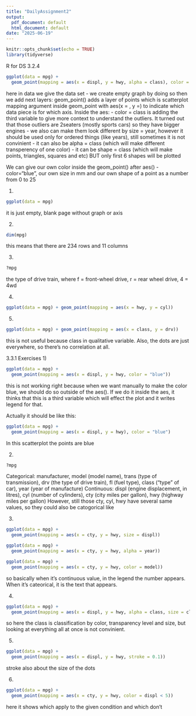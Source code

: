 ```yaml
---
title: "DailyAssignment2"
output:
  pdf_document: default
  html_document: default
date: "2025-06-19"
---
```


```r
knitr::opts_chunk$set(echo = TRUE)
library(tidyverse)
```
R for DS 3.2.4 
```r
ggplot(data = mpg) + 
  geom_point(mapping = aes(x = displ, y = hwy, alpha = class), color = "blue", shape = 2)
```
here in data we give the data set - we create empty graph by doing so 
then we add next layers: 
geom_point() adds a layer of points which is scatterplot 
mapping argument inside geom_point with aes(x = , y =) to indicate which data piece is for which axis. 
Inside the aes: 
- color = class is adding the third variable to give more context to understand the outliers. It turned out that those outliers are 2seaters (mostly sports cars) so they have bigger engines 
- we also can make them look different by size = year, however it should be used only for ordered things (like years), still sometimes it is not convinient - it can also be alpha = class (which will make different transperency of one color) 
- it can be shape = class (which will make points, triangles, squares and etc) BUT only first 6 shapes will be plotted 

We can give our own color inside the geom_point() after aes() - color="blue", 
our own size in mm and our own shape of a point as a number from 0 to 25


1) 
```r
ggplot(data = mpg)
```
it is just empty, blank page without graph or axis 

2) 
```r
dim(mpg)
```
this means that there are 234 rows and 11 columns 

3) 
```r
?mpg
```
the type of drive train, where f = front-wheel drive, r = rear wheel drive, 4 = 4wd

4) 
```r
ggplot(data = mpg) + geom_point(mapping = aes(x = hwy, y = cyl))
```

5) 
```r
ggplot(data = mpg) + geom_point(mapping = aes(x = class, y = drv))
```
this is not useful because class in qualitative variable. 
Also, the dots are just everywhere, so there's no correlation at all. 


3.3.1 Exercises
1) 
```r
ggplot(data = mpg) + 
  geom_point(mapping = aes(x = displ, y = hwy, color = "blue"))
```
this is not working right because when we want manually to make the color blue, we should do so outside of the aes(). If we do it inside the aes, it thinks that this is a third variable which will effect the plot and it writes legend for that. 

Actually it should be like this: 
```r
ggplot(data = mpg) + 
  geom_point(mapping = aes(x = displ, y = hwy), color = "blue")
```
In this scatterplot the points are blue 

2) 
```r
?mpg
```
Categorical: manufacturer, model (model name), trans (type of transmission), drv (the type of drive train), fl (fuel type), class ("type" of car), year (year of manufacture)
Continuous: displ (engine displacement, in litres), cyl (number of cylinders), cty (city miles per gallon), hwy (highway miles per gallon)
However, still those cty, cyl, hwy have several same values, so they could also be catogorical like 


3) 
```r
ggplot(data = mpg) + 
  geom_point(mapping = aes(x = cty, y = hwy, size = displ))
```
```r
ggplot(data = mpg) + 
  geom_point(mapping = aes(x = cty, y = hwy, alpha = year))
```

```r
ggplot(data = mpg) + 
  geom_point(mapping = aes(x = cty, y = hwy, color = model))
```
so basically when it's continuous value, in the legend the number appears. When it's cateorical, it is the text that appears. 

4) 
```r
ggplot(data = mpg) + 
  geom_point(mapping = aes(x = displ, y = hwy, alpha = class, size = class, color = class))
```
so here the class is classification by color, transparency level and size, but looking at everything all at once is not convinient. 

5) 
```r
ggplot(data = mpg) + 
  geom_point(mapping = aes(x = displ, y = hwy, stroke = 0.1))
```
stroke also about the size of the dots 

6)
```r
ggplot(data = mpg) + 
  geom_point(mapping = aes(x = cty, y = hwy, color = displ < 5))
```
here it shows which apply to the given condition and which don't
